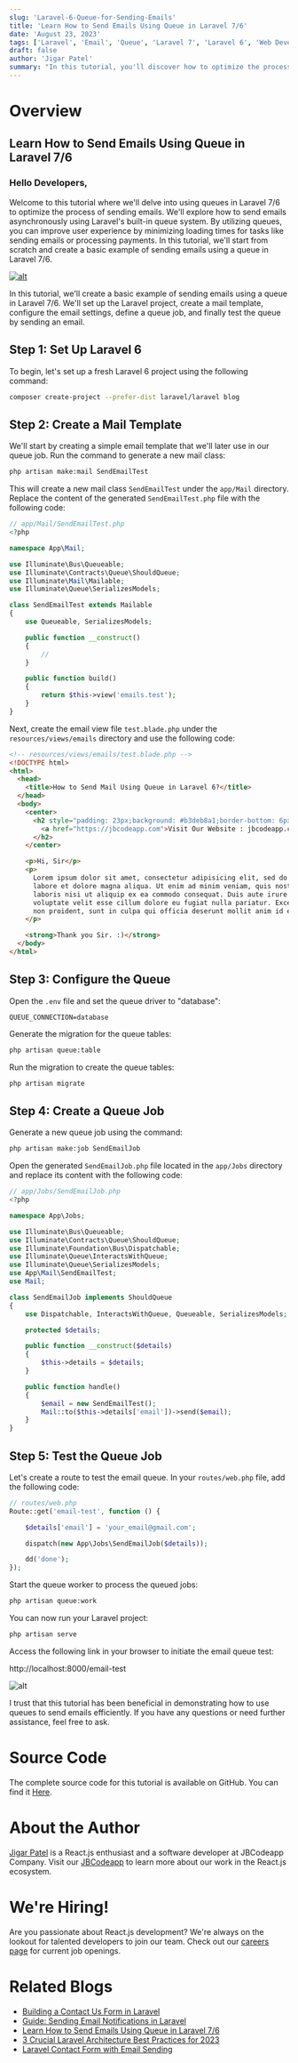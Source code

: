 ```yaml
---
slug: 'Laravel-6-Queue-for-Sending-Emails'
title: 'Learn How to Send Emails Using Queue in Laravel 7/6'
date: 'August 23, 2023'
tags: ['Laravel', 'Email', 'Queue', 'Laravel 7', 'Laravel 6', 'Web Development']
draft: false
author: 'Jigar Patel'
summary: "In this tutorial, you'll discover how to optimize the process of sending emails in Laravel 7/6 by using queues. We'll guide you through setting up a Laravel project, creating email templates, configuring queues, defining queue jobs, and testing email queues. By the end, you'll have a solid understanding of how to send emails efficiently in Laravel using queues."
---
```


# Overview

<TOCInline toc={props.toc} exclude="Overview" toHeading={2} />

## Learn How to Send Emails Using Queue in Laravel 7/6

### Hello Developers,

Welcome to this tutorial where we'll delve into using queues in Laravel 7/6 to optimize the process of sending emails. We'll explore how to send emails asynchronously using Laravel's built-in queue system. By utilizing queues, you can improve user experience by minimizing loading times for tasks like sending emails or processing payments. In this tutorial, we'll start from scratch and create a basic example of sending emails using a queue in Laravel 7/6.

[![alt](/static/blog/Laravel-6-Queue-for-Sending-Emails/first.jpeg)](https://jbcodeapp.com)

In this tutorial, we'll create a basic example of sending emails using a queue in Laravel 7/6. We'll set up the Laravel project, create a mail template, configure the email settings, define a queue job, and finally test the queue by sending an email.

## Step 1: Set Up Laravel 6

To begin, let's set up a fresh Laravel 6 project using the following command:

```bash
composer create-project --prefer-dist laravel/laravel blog
```

## Step 2: Create a Mail Template

We'll start by creating a simple email template that we'll later use in our queue job. Run the command to generate a new mail class:

```bash
php artisan make:mail SendEmailTest
```

This will create a new mail class `SendEmailTest` under the `app/Mail` directory. Replace the content of the generated `SendEmailTest.php` file with the following code:

```php
// app/Mail/SendEmailTest.php
<?php

namespace App\Mail;

use Illuminate\Bus\Queueable;
use Illuminate\Contracts\Queue\ShouldQueue;
use Illuminate\Mail\Mailable;
use Illuminate\Queue\SerializesModels;

class SendEmailTest extends Mailable
{
    use Queueable, SerializesModels;

    public function __construct()
    {
        //
    }

    public function build()
    {
        return $this->view('emails.test');
    }
}
```

Next, create the email view file `test.blade.php` under the `resources/views/emails` directory and use the following code:

```html
<!-- resources/views/emails/test.blade.php -->
<!DOCTYPE html>
<html>
  <head>
    <title>How to Send Mail Using Queue in Laravel 6?</title>
  </head>
  <body>
    <center>
      <h2 style="padding: 23px;background: #b3deb8a1;border-bottom: 6px green solid;">
        <a href="https://jbcodeapp.com">Visit Our Website : jbcodeapp.com</a>
      </h2>
    </center>

    <p>Hi, Sir</p>
    <p>
      Lorem ipsum dolor sit amet, consectetur adipisicing elit, sed do eiusmod tempor incididunt ut
      labore et dolore magna aliqua. Ut enim ad minim veniam, quis nostrud exercitation ullamco
      laboris nisi ut aliquip ex ea commodo consequat. Duis aute irure dolor in reprehenderit in
      voluptate velit esse cillum dolore eu fugiat nulla pariatur. Excepteur sint occaecat cupidatat
      non proident, sunt in culpa qui officia deserunt mollit anim id est laborum.
    </p>

    <strong>Thank you Sir. :)</strong>
  </body>
</html>
```

## Step 3: Configure the Queue

Open the `.env` file and set the queue driver to "database":

```dotenv
QUEUE_CONNECTION=database
```

Generate the migration for the queue tables:

```bash
php artisan queue:table
```

Run the migration to create the queue tables:

```bash
php artisan migrate
```

## Step 4: Create a Queue Job

Generate a new queue job using the command:

```bash
php artisan make:job SendEmailJob
```

Open the generated `SendEmailJob.php` file located in the `app/Jobs` directory and replace its content with the following code:

```php
// app/Jobs/SendEmailJob.php
<?php

namespace App\Jobs;

use Illuminate\Bus\Queueable;
use Illuminate\Contracts\Queue\ShouldQueue;
use Illuminate\Foundation\Bus\Dispatchable;
use Illuminate\Queue\InteractsWithQueue;
use Illuminate\Queue\SerializesModels;
use App\Mail\SendEmailTest;
use Mail;

class SendEmailJob implements ShouldQueue
{
    use Dispatchable, InteractsWithQueue, Queueable, SerializesModels;

    protected $details;

    public function __construct($details)
    {
        $this->details = $details;
    }

    public function handle()
    {
        $email = new SendEmailTest();
        Mail::to($this->details['email'])->send($email);
    }
}

```

## Step 5: Test the Queue Job

Let's create a route to test the email queue. In your `routes/web.php` file, add the following code:

```php
// routes/web.php
Route::get('email-test', function () {

    $details['email'] = 'your_email@gmail.com';

    dispatch(new App\Jobs\SendEmailJob($details));

    dd('done');
});
```

Start the queue worker to process the queued jobs:

```bash
php artisan queue:work
```

You can now run your Laravel project:

```bash
php artisan serve
```

Access the following link in your browser to initiate the email queue test:

http://localhost:8000/email-test

![alt](/static/blog/Laravel-6-Queue-for-Sending-Emails/output.png)

I trust that this tutorial has been beneficial in demonstrating how to use queues to send emails efficiently. If you have any questions or need further assistance, feel free to ask.

# Source Code

The complete source code for this tutorial is available on GitHub. You can find it [Here](https://github.com/jbcodeapp/Blogs/tree/main/Laravel-6-Queue-for-Sending-Emails).

# About the Author

[Jigar Patel](https://expertlaravel.com) is a React.js enthusiast and a software developer at JBCodeapp Company. Visit our [JBCodeapp](https://jbcodeapp.com) to learn more about our work in the React.js ecosystem.

# We're Hiring!

Are you passionate about React.js development? We're always on the lookout for talented developers to join our team. Check out our [careers page](https://jbcodeapp.com) for current job openings.

# Related Blogs

- [Building a Contact Us Form in Laravel](building-a-contact-us-form-in-laravel)
- [Guide: Sending Email Notifications in Laravel](Guide-Sending-Email-Notifications-in-Laravel)
- [Learn How to Send Emails Using Queue in Laravel 7/6](Laravel-6-Queue-for-Sending-Emails)
- [3 Crucial Laravel Architecture Best Practices for 2023](Laravel-Architecture-2023)
- [Laravel Contact Form with Email Sending](Laravel-Contact-Form-with-Email-Sending)
